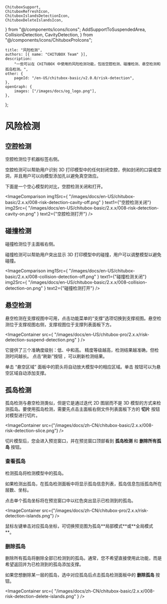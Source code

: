 	ChituboxSupport,
	ChituboxRefreshIcon,
	ChituboxIslandsDetectionIcon,
	ChituboxDeleteIslandsIcon,
} from "@/components/icons/Icons";
	AddSupportToSuspendedArea,
	CollisionDetection,
	CavityDetection,
} from "@/components/icons/ChituboxProIcons";

	title: "风险检测",
	authors: [{ name: "CHITUBOX Team" }],
	description:
		"一些可以在 CHITUBOX 中使用的风险检测功能，包括空腔检测、碰撞检测、悬空检测和孤岛检测。",
	other: {
		pageId: "/en-US/chitubox-basic/v2.0.0/risk-detection",
	},
	openGraph: {
		images: ["/images/docs/og_logo.png"],
	},
};

# 风险检测

## 空腔检测

<CavityDetection /> 空腔检测位于机器标签右侧。

空腔检测可以帮助用户识别 3D 打印模型中的任何封闭空腔，例如封闭的口袋或空洞，并且用户可以向模型添加孔以避免真空效应。

下面是一个空心模型的对比，空腔检测关闭和打开。

<ImageComparison
	img1Src={
		"/images/docs/en-US/chitubox-basic/2.x.x/008-risk-detection-cavity-off.png"
	}
	text1={"空腔检测关闭"}
	img2Src={
		"/images/docs/en-US/chitubox-basic/2.x.x/008-risk-detection-cavity-on.png"
	}
	text2={"空腔检测打开"}
/>

## 碰撞检测

<CollisionDetection /> 碰撞检测位于主面板右侧。

碰撞检测可以帮助用户突出显示 3D 打印模型中的碰撞，用户可以调整模型以避免碰撞。

<ImageComparison
	img1Src={
		"/images/docs/en-US/chitubox-basic/2.x.x/008-collision-detection-off.png"
	}
	text1={"碰撞检测关闭"}
	img2Src={
		"/images/docs/en-US/chitubox-basic/2.x.x/008-collision-detection-on.png"
	}
	text2={"碰撞检测打开"}
/>

## 悬空检测

悬空检测在支撑视图中可用，点击功能菜单的“支撑”选项切换到支撑视图。悬空检测位于支撑视图右侧，支撑视图位于支撑列表面板下方。

<ImageContainer
	src={
		"/images/docs/en-US/chitubox-pro/2.x.x/risk-detection-suspend-detection.png"
	}
/>

它提供了三个准确度级别：低、中和高。 精度等级越高，检测结果越准确，但检测时间越长。 点击“刷新”按钮 <ChituboxRefreshIcon />，可以刷新检测结果。

单击 “悬空区域” 面板中的箭头将自动放大模型中的相应区域。单击<AddSupportToSuspendedArea /> 按钮可以为悬空区域自动添加支撑。

## 孤岛检测

孤岛检测与悬空检测类似，但是它是通过迭代 2D 图层而不是 3D 模型的方式来检测孤岛。要使用孤岛检测，需要先点击主面板右侧文件列表面板下方的 **切片** 按钮对模型进行切片。

<ImageContainer
	src={"/images/docs/zh-CN/chitubox-basic/2.x.x/008-risk-detection-slice.png"}
/>

切片模型后，您会进入预览窗口，并在预览窗口顶部看到 **孤岛检测** 和 **删除所有孤岛** 按钮。

### 查看孤岛

<ChituboxIslandsDetectionIcon /> 检测孤岛将检测模型中的孤岛。

如果检测出孤岛，在孤岛检测面板中将显示孤岛信息列表，孤岛信息包括孤岛所在层数、坐标。

点击单个孤岛坐标将在预览窗口中以红色突出显示已检测到的孤岛。

<ImageContainer
	src={"/images/docs/zh-CN/chitubox-pro/2.x.x/risk-detection-islands.png"}
/>

<Admonition type="tip" title="提示">
	鼠标左键单击对应孤岛坐标，可切换预览图为孤岛**局部模式**或**全局模式**。
</Admonition>

### 删除孤岛

<ChituboxDeleteIslandsIcon /> 删除所有孤岛将删除全部已检测到的孤岛。通常，您不希望直接使用此功能，而是希望返回并为已检测到的孤岛添加支撑。

如果您想删除某一层的孤岛，选中对应孤岛后点击孤岛检测面板中的 **删除孤岛** 按钮。

<ImageContainer
	src={
		"/images/docs/zh-CN/chitubox-basic/2.x.x/008-risk-detection-delete-islands.png"
	}
/>
